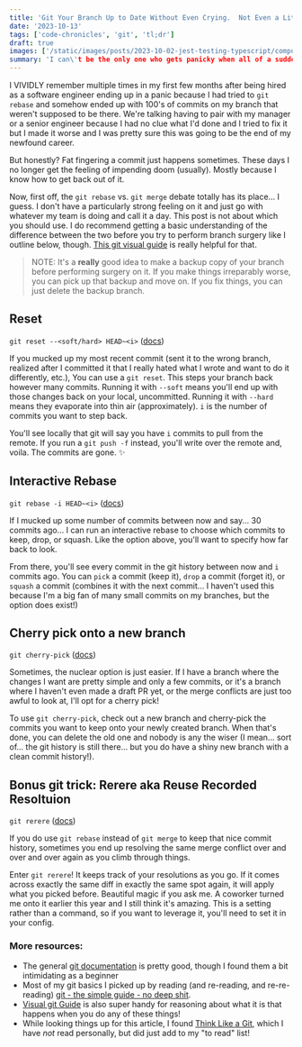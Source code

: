 ```yaml
---
title: 'Git Your Branch Up to Date Without Even Crying.  Not Even a Little.'
date: '2023-10-13'
tags: ['code-chronicles', 'git', 'tl;dr']
draft: true
images: ['/static/images/posts/2023-10-02-jest-testing-typescript/computer.png']
summary: 'I can\'t be the only one who gets panicky when all of a sudden hundreds of unintended file changes end up on their branch.'
---
```


I VIVIDLY remember multiple times in my first few months after being hired as a software engineer ending up in a panic because I had tried to `git rebase` and somehow ended up with 100's of commits on my branch that weren't supposed to be there. We're talking having to pair with my manager or a senior engineer because I had no clue what I'd done and I tried to fix it but I made it worse and I was pretty sure this was going to be the end of my newfound career.

But honestly? Fat fingering a commit just happens sometimes. These days I no longer get the feeling of impending doom (usually). Mostly because I know how to get back out of it.

Now, first off, the `git rebase` vs. `git merge` debate totally has its place... I guess. I don't have a particularly strong feeling on it and just go with whatever my team is doing and call it a day. This post is not about which you should use. I do recommend getting a basic understanding of the difference between the two before you try to perform branch surgery like I outline below, though. [This git visual guide](https://marklodato.github.io/visual-git-guide/index-en.html) is really helpful for that.

> NOTE: It's a **really** good idea to make a backup copy of your branch before performing surgery on it. If you make things irreparably worse, you can pick up that backup and move on. If you fix things, you can just delete the backup branch.

## Reset

`git reset --<soft/hard> HEAD~<i>` ([docs](https://git-scm.com/docs/git-reset))

If you mucked up my most recent commit (sent it to the wrong branch, realized after I committed it that I really hated what I wrote and want to do it differently, etc.), You can use a `git reset`. This steps your branch back however many commits. Running it with `--soft` means you'll end up with those changes back on your local, uncommitted. Running it with `--hard` means they evaporate into thin air (approximately). `i` is the number of commits you want to step back.

You'll see locally that git will say you have `i` commits to pull from the remote. If you run a `git push -f` instead, you'll write over the remote and, voila. The commits are gone. ✨

## Interactive Rebase

`git rebase -i HEAD~<i>` ([docs](https://git-scm.com/docs/git-rebase#Documentation/git-rebase.txt---interactive))

If I mucked up some number of commits between now and say... 30 commits ago... I can run an interactive rebase to choose which commits to keep, drop, or squash. Like the option above, you'll want to specify how far back to look.

From there, you'll see every commit in the git history between now and `i` commits ago. You can `pick` a commit (keep it), `drop` a commit (forget it), or `squash` a commit (combines it with the next commit... I haven't used this because I'm a big fan of many small commits on my branches, but the option does exist!)

## Cherry pick onto a new branch

`git cherry-pick` ([docs](https://git-scm.com/docs/git-cherry-pick))

Sometimes, the nuclear option is just easier. If I have a branch where the changes I want are pretty simple and only a few commits, or it's a branch where I haven't even made a draft PR yet, or the merge conflicts are just too awful to look at, I'll opt for a cherry pick!

To use `git cherry-pick`, check out a new branch and cherry-pick the commits you want to keep onto your newly created branch. When that's done, you can delete the old one and nobody is any the wiser (I mean... sort of... the git history is still there... but you do have a shiny new branch with a clean commit history!).

## Bonus git trick: Rerere aka Reuse Recorded Resoltuion

`git rerere` ([docs](https://git-scm.com/docs/git-rerere))

If you do use `git rebase` instead of `git merge` to keep that nice commit history, sometimes you end up resolving the same merge conflict over and over and over again as you climb through things.

Enter `git rerere`! It keeps track of your resolutions as you go. If it comes across exactly the same diff in exactly the same spot again, it will apply what you picked before. Beautiful magic if you ask me. A coworker turned me onto it earlier this year and I still think it's amazing. This is a setting rather than a command, so if you want to leverage it, you'll need to set it in your config.

### More resources:

- The general [git documentation](https://git-scm.com/) is pretty good, though I found them a bit intimidating as a beginner
- Most of my git basics I picked up by reading (and re-reading, and re-re-reading) [git - the simple guide - no deep shit](https://rogerdudler.github.io/git-guide/).
- [Visual git Guide](https://marklodato.github.io/visual-git-guide/index-en.html) is also super handy for reasoning about what it is that happens when you do any of these things!
- While looking things up for this article, I found [Think Like a Git](https://think-like-a-git.net/), which I have _not_ read personally, but did just add to my "to read" list!
